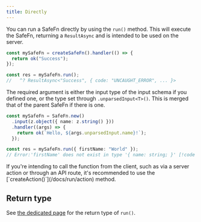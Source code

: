 ```yaml
---
title: Directly
---
```


You can run a SafeFn directly by using the `run()` method. This will execute the SafeFn, returning a `ResultAsync` and is intended to be used on the server.

```ts
const mySafeFn = createSafeFn().handler(() => {
  return ok("Success");
});

const res = mySafeFn.run();
//   ^? ResultAsync<"Success", { code: "UNCAUGHT_ERROR", ... }>
```

The required argument is either the input type of the input schema if you defined one, or the type set through `.unparsedInput<T>()`. This is merged that of the parent SafeFn if there is one.

```ts
const mySafeFn = SafeFn.new()
  .input(z.object({ name: z.string() }))
  .handler((args) => {
    return ok(`Hello, ${args.unparsedInput.name}!`);
  });

const res = mySafeFn.run({ firstName: "World" });
// Error:'firstName' does not exist in type '{ name: string; }' [!code highlight]
```

<Callout type="info">
  If you're intending to call the function from the client, such as via a server
  action or through an API route, it's recommended to use the
  [`createAction()`](/docs/run/action) method.
</Callout>

## Return type

See [the dedicated page](/docs/run/return-type) for the return type of `run()`.
